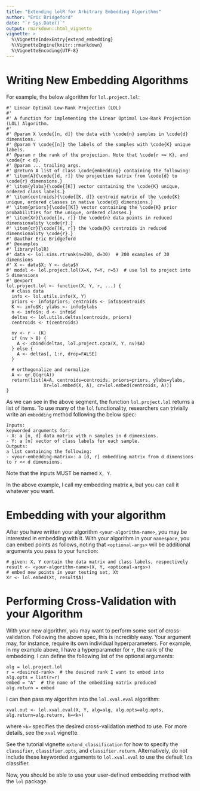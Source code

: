 ```yaml
---
title: "Extending lolR for Arbitrary Embedding Algorithms"
author: "Eric Bridgeford"
date: "`r Sys.Date()`"
output: rmarkdown::html_vignette
vignette: >
  %\VignetteIndexEntry{extend_embedding}
  %\VignetteEngine{knitr::rmarkdown}
  %\VignetteEncoding{UTF-8}
---
```


# Writing New Embedding Algorithms


For example, the below algorithm for `lol.project.lol`:

```
#' Linear Optimal Low-Rank Projection (LOL)
#'
#' A function for implementing the Linear Optimal Low-Rank Projection (LOL) Algorithm.
#'
#' @param X \code{[n, d]} the data with \code{n} samples in \code{d} dimensions.
#' @param Y \code{[n]} the labels of the samples with \code{K} unique labels.
#' @param r the rank of the projection. Note that \code{r >= K}, and \code{r < d}.
#' @param ... trailing args.
#' @return A list of class \code{embedding} containing the following:
#' \item{A}{\code{[d, r]} the projection matrix from \code{d} to \code{r} dimensions.}
#' \item{ylabs}{\code{[K]} vector containing the \code{K} unique, ordered class labels.}
#' \item{centroids}{\code{[K, d]} centroid matrix of the \code{K} unique, ordered classes in native \code{d} dimensions.}
#' \item{priors}{\code{[K]} vector containing the \code{K} prior probabilities for the unique, ordered classes.}
#' \item{Xr}{\code{[n, r]} the \code{n} data points in reduced dimensionality \code{r}.}
#' \item{cr}{\code{[K, r]} the \code{K} centroids in reduced dimensionality \code{r}.}
#' @author Eric Bridgeford
#' @examples
#' library(lolR)
#' data <- lol.sims.rtrunk(n=200, d=30)  # 200 examples of 30 dimensions
#' X <- data$X; Y <- data$Y
#' model <- lol.project.lol(X=X, Y=Y, r=5)  # use lol to project into 5 dimensions
#' @export
lol.project.lol <- function(X, Y, r, ...) {
  # class data
  info <- lol.utils.info(X, Y)
  priors <- info$priors; centroids <- info$centroids
  K <- info$K; ylabs <- info$ylabs
  n <- info$n; d <- info$d
  deltas <- lol.utils.deltas(centroids, priors)
  centroids <- t(centroids)

  nv <- r - (K)
  if (nv > 0) {
    A <- cbind(deltas, lol.project.cpca(X, Y, nv)$A)
  } else {
    A <- deltas[, 1:r, drop=FALSE]
  }

  # orthogonalize and normalize
  A <- qr.Q(qr(A))
  return(list(A=A, centroids=centroids, priors=priors, ylabs=ylabs,
              Xr=lol.embed(X, A), cr=lol.embed(centroids, A)))
}
```

As we can see in the above segment, the function `lol.project.lol` returns a list of items. To use many of the `lol` functionality, researchers can trivially write an `embedding` method following the below spec:

```
Inputs:
keyworded arguments for:
- X: a [n, d] data matrix with n samples in d dimensions.
- Y: a [n] vector of class labels for each sample.
Outputs:
a list containing the following:
- <your-embedding-matrix>: a [d, r] embedding matrix from d dimensions to r << d dimensions.
```

Note that the inputs MUST be named `X, Y`.

In the above example, I call my embedding matrix `A`, but you can call it whatever you want.

# Embedding with your algorithm

After you have written your algorithm `<your-algorithm-name>`, you may be interested in embedding with it. With your algorithm in your `namespace`, you can embed points as follows, noting that `<optional-args>` will be additional arguments you pass to your function:

```
# given: X, Y contain the data matrix and class labels, respectively
result <- <your-algorithm-name>(X, Y, <optional-args>)
# embed new points in your testing set, Xt
Xr <- lol.embed(Xt, result$A)
```

# Performing Cross-Validation with your Algorithm

With your new algorithm, you may want to perform some sort of cross-validation. Following the above spec, this is incredibly easy. Your argument may, for instance, require its own individual hyperparameters. For example, in my example above, I have a hyperparameter for `r`, the rank of the embedding. I can define the following list of the optional arguments:

```
alg = lol.project.lol
r = <desired-rank>  # the desired rank I want to embed into
alg.opts = list(r=r)
embed = "A"  # the name of the embedding matrix produced
alg.return = embed
```

I can then pass my algorithm into the `lol.xval.eval` algorithm:

```
xval.out <- lol.xval.eval(X, Y, alg=alg, alg.opts=alg.opts, alg.return=alg.return, k=<k>)
```

where `<k>` specifies the desired cross-validation method to use. For more details, see the `xval` vignette.

See the tutorial vignette `extend_classification` for how to specify the `classifier`, `classifier.opts`, and `classifier.return`. Alternatively, do not include these keyworded arguments to `lol.xval.xval` to use the default `lda` classifier.

Now, you should be able to use your user-defined embedding method with the `lol` package.
